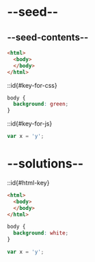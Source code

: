 # --seed--

## --seed-contents--

```html
<html>
  <body>
  </body>
</html>
```

::id{#key-for-css}




```css
body {
  background: green;
}
```


::id{#key-for-js}



```js
var x = 'y';
```


# --solutions--

::id{#html-key}


```html
<html>
  <body>
  </body>
</html>
```

```css
body {
  background: white;
}
```

```js
var x = 'y';
```

